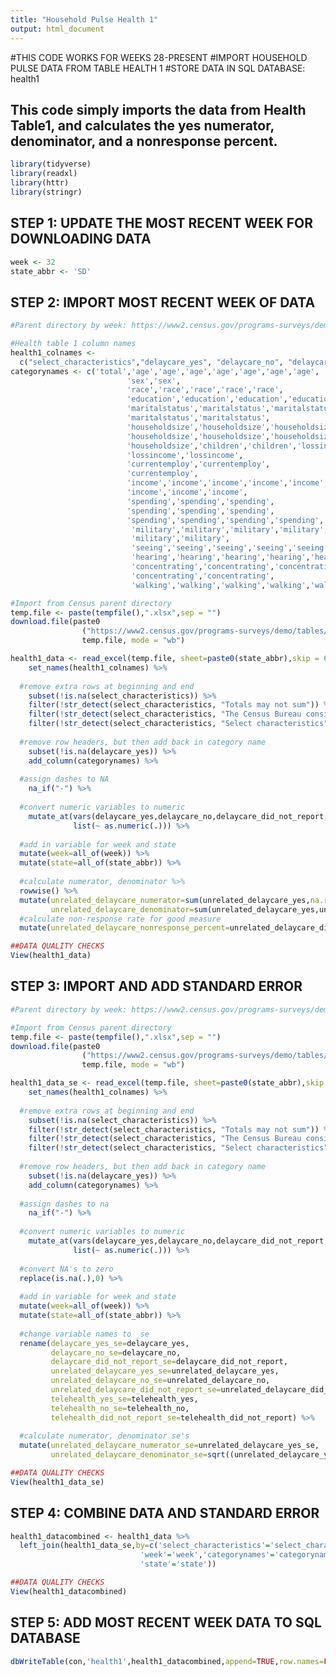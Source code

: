 ```yaml
---
title: "Household Pulse Health 1"
output: html_document
---
```


#THIS CODE WORKS FOR WEEKS 28-PRESENT
#IMPORT HOUSEHOLD PULSE DATA FROM TABLE HEALTH 1
#STORE DATA IN SQL DATABASE: health1

## This code simply imports the data from Health Table1, and calculates the yes numerator, denominator, and a nonresponse percent.


```r
library(tidyverse)
library(readxl)
library(httr)
library(stringr)
```

## STEP 1: UPDATE THE MOST RECENT WEEK FOR DOWNLOADING DATA
```r
week <- 32
state_abbr <- 'SD'
```

## STEP 2: IMPORT MOST RECENT WEEK OF DATA
```r
#Parent directory by week: https://www2.census.gov/programs-surveys/demo/tables/hhp/2021/

#Health table 1 column names
health1_colnames <-
  c("select_characteristics","delaycare_yes", "delaycare_no", "delaycare_did_not_report", "unrelated_delaycare_yes", "unrelated_delaycare_no", "unrelated_delaycare_did_not_report","telehealth_yes","telehealth_no","telehealth_did_not_report")
categorynames <- c('total','age','age','age','age','age','age','age',
                          'sex','sex',
                          'race','race','race','race','race',
                          'education','education','education','education',
                          'maritalstatus','maritalstatus','maritalstatus',
                          'maritalstatus','maritalstatus',
                          'householdsize','householdsize','householdsize',
                          'householdsize','householdsize','householdsize',
                          'householdsize','children','children','lossincome',
                          'lossincome','lossincome',
                          'currentemploy','currentemploy',
                          'currentemploy',
                          'income','income','income','income','income','income',
                          'income','income','income',
                          'spending','spending','spending',
                          'spending','spending','spending',
                          'spending','spending','spending','spending',
                           'military','military','military','military',
                           'military','military',
                           'seeing','seeing','seeing','seeing','seeing',
                           'hearing','hearing','hearing','hearing','hearing',
                           'concentrating','concentrating','concentrating',
                           'concentrating','concentrating',
                           'walking','walking','walking','walking','walking')

#Import from Census parent directory
temp.file <- paste(tempfile(),".xlsx",sep = "")
download.file(paste0
                ("https://www2.census.gov/programs-surveys/demo/tables/hhp/2021/wk",week,"/health1_week",week,".xlsx"), 
                temp.file, mode = "wb")

health1_data <- read_excel(temp.file, sheet=paste0(state_abbr),skip = 6) %>%
    set_names(health1_colnames) %>%
  
  #remove extra rows at beginning and end
    subset(!is.na(select_characteristics)) %>%
    filter(!str_detect(select_characteristics, "Totals may not sum")) %>%
    filter(!str_detect(select_characteristics, "The Census Bureau considers")) %>%
    filter(!str_detect(select_characteristics, "Select characteristics")) %>%
  
  #remove row headers, but then add back in category name
    subset(!is.na(delaycare_yes)) %>%
    add_column(categorynames) %>%
  
  #assign dashes to NA
    na_if("-") %>%
  
  #convert numeric variables to numeric
    mutate_at(vars(delaycare_yes,delaycare_no,delaycare_did_not_report,unrelated_delaycare_yes,unrelated_delaycare_no,unrelated_delaycare_did_not_report),
              list(~ as.numeric(.))) %>%
  
  #add in variable for week and state
  mutate(week=all_of(week)) %>%
  mutate(state=all_of(state_abbr)) %>%
  
  #calculate numerator, denominator %>%
  rowwise() %>%
  mutate(unrelated_delaycare_numerator=sum(unrelated_delaycare_yes,na.rm=TRUE),
         unrelated_delaycare_denominator=sum(unrelated_delaycare_yes,unrelated_delaycare_no,na.rm=TRUE)) %>%
  #calculate non-response rate for good measure
  mutate(unrelated_delaycare_nonresponse_percent=unrelated_delaycare_did_not_report/(unrelated_delaycare_denominator+unrelated_delaycare_did_not_report))

##DATA QUALITY CHECKS
View(health1_data)

```

## STEP 3: IMPORT AND ADD STANDARD ERROR
```r
#Parent directory by week: https://www2.census.gov/programs-surveys/demo/tables/hhp/2021/

#Import from Census parent directory
temp.file <- paste(tempfile(),".xlsx",sep = "")
download.file(paste0
                ("https://www2.census.gov/programs-surveys/demo/tables/hhp/2021/wk",week,"/health1_se_week",week,".xlsx"), 
                temp.file, mode = "wb")

health1_data_se <- read_excel(temp.file, sheet=paste0(state_abbr),skip = 6) %>%
    set_names(health1_colnames) %>%
  
  #remove extra rows at beginning and end
    subset(!is.na(select_characteristics)) %>%
    filter(!str_detect(select_characteristics, "Totals may not sum")) %>%
    filter(!str_detect(select_characteristics, "The Census Bureau considers")) %>%
    filter(!str_detect(select_characteristics, "Select characteristics")) %>%
  
  #remove row headers, but then add back in category name
    subset(!is.na(delaycare_yes)) %>%
    add_column(categorynames) %>%
  
  #assign dashes to na
    na_if("-") %>%
  
  #convert numeric variables to numeric
    mutate_at(vars(delaycare_yes,delaycare_no,delaycare_did_not_report,unrelated_delaycare_yes,unrelated_delaycare_no,unrelated_delaycare_did_not_report,telehealth_yes,telehealth_no,telehealth_did_not_report),
              list(~ as.numeric(.))) %>%
  
  #convert NA's to zero
  replace(is.na(.),0) %>%
  
  #add in variable for week and state
  mutate(week=all_of(week)) %>%
  mutate(state=all_of(state_abbr)) %>%
  
  #change variable names to _se
  rename(delaycare_yes_se=delaycare_yes,
         delaycare_no_se=delaycare_no,
         delaycare_did_not_report_se=delaycare_did_not_report,
         unrelated_delaycare_yes_se=unrelated_delaycare_yes,
         unrelated_delaycare_no_se=unrelated_delaycare_no,
         unrelated_delaycare_did_not_report_se=unrelated_delaycare_did_not_report,
         telehealth_yes_se=telehealth_yes,
         telehealth_no_se=telehealth_no,
         telehealth_did_not_report_se=telehealth_did_not_report) %>%
  
  #calculate numerator, denominator se's
  mutate(unrelated_delaycare_numerator_se=unrelated_delaycare_yes_se,
         unrelated_delaycare_denominator_se=sqrt((unrelated_delaycare_yes_se^2)+(unrelated_delaycare_no_se^2))) 

##DATA QUALITY CHECKS
View(health1_data_se)

```

## STEP 4: COMBINE DATA AND STANDARD ERROR
```r
health1_datacombined <- health1_data %>%
  left_join(health1_data_se,by=c('select_characteristics'='select_characteristics',
                             'week'='week','categorynames'='categorynames',
                             'state'='state'))

##DATA QUALITY CHECKS
View(health1_datacombined)
```

## STEP 5: ADD MOST RECENT WEEK DATA TO SQL DATABASE
```r
dbWriteTable(con,'health1',health1_datacombined,append=TRUE,row.names=FALSE)
```

